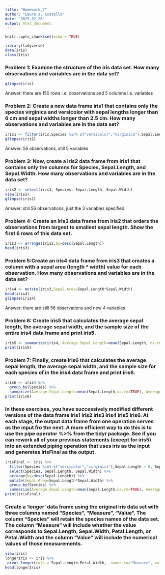 ```yaml
---
title: "Homework_7"
author: "Laura J. Costello"
date: "2025-02-26"
output: html_document
---
```


```r
knitr::opts_chunk$set(echo = TRUE)
```

```r
library(tidyverse)
data(iris)
class(iris)
```

### Problem 1: Examine the structure of the iris data set. How many observations and variables are in the data set?
```r
glimpse(iris)
```

Answer: there are 150 rows i.e. observations and 5 columns i.e. variables

### Problem 2: Create a new data frame iris1 that contains only the species virginica and versicolor with sepal lengths longer than 6 cm and sepal widths longer than 2.5 cm. How many observations and variables are in the data set?
```r
iris1 <- filter(iris,Species %in% c("versicolor","virginica"),Sepal.Length > 6, Sepal.Width > 2.5)
glimpse(iris1)
```

Answer: 56 observations, still 5 variables
  
### Problem 3:  Now, create a iris2 data frame from iris1 that contains only the columns for Species, Sepal.Length, and Sepal.Width. How many observations and variables are in the data set?
```r
iris2 <- select(iris1, Species, Sepal.Length, Sepal.Width)
view(iris2)
glimpse(iris2)
```

Answer: still 56 observations, just the 3 variables specified
  
### Problem 4:  Create an iris3 data frame from iris2 that orders the observations from largest to smallest sepal length. Show the first 6 rows of this data set.
```r
iris3 <- arrange(iris2,by=desc(Sepal.Length))
head(iris3)
```

### Problem 5:Create an iris4 data frame from iris3 that creates a column with a sepal area (length * width) value for each observation. How many observations and variables are in the data set?
```r
iris4 <- mutate(iris3,Sepal.Area=Sepal.Length*Sepal.Width)
head(iris4)
glimpse(iris4)
```

Answer: there are still 56 observations and now 4 variables
  
### Problem 6:  Create iris5 that calculates the average sepal length, the average sepal width, and the sample size of the entire iris4 data frame and print iris5.
```r
iris5 <- summarize(iris4, Average.Sepal.Length=mean(Sepal.Length, na.rn=TRUE), Average.Sepal.Width=mean(Sepal.Width, na.rn=TRUE), Sample.Size=n())
print(iris5)
```

### Problem 7: Finally, create iris6 that calculates the average sepal length, the average sepal width, and the sample size for each species of in the iris4 data frame and print iris6.
```r
iris6 <- iris4 %>%
  group_by(Species) %>%
  summarize(Average.Sepal.Length=mean(Sepal.Length,na.rm=TRUE), Average.Sepal.Width=mean(Sepal.Width,na.rm=TRUE), Sample.Size=n())
print(iris6)
```

### In these exercises, you have successively modified different versions of the data frame iris1 iris2 iris3 iris4 iris5 iris6. At each stage, the output data frame from one operation serves as the input fro the next. A more efficient way to do this is to use the pipe operator %>% from the tidyr package. See if you can rework all of your previous statements (except for iris5) into an extended piping operation that uses iris as the input and generates irisFinal as the output.
```r
irisFinal <- iris %>%
  filter(Species %in% c("versicolor","virginica"),Sepal.Length > 6, Sepal.Width > 2.5) %>%
  select(Species, Sepal.Length, Sepal.Width) %>%
  arrange(by=desc(Sepal.Length)) %>%
  mutate(Sepal.Area=Sepal.Length*Sepal.Width) %>%
  group_by(Species) %>%
  summarize(Average.Sepal.Length=mean(Sepal.Length,na.rm=TRUE), Average.Sepal.Width=mean(Sepal.Width,na.rm=TRUE), Sample.Size=n())
print(irisFinal)
```

### Create a ‘longer’ data frame using the original iris data set with three columns named “Species”, “Measure”, “Value”. The column “Species” will retain the species names of the data set. The column “Measure” will include whether the value corresponds to Sepal.Length, Sepal.Width, Petal.Length, or Petal.Width and the column “Value” will include the numerical values of those measurements.
```r
view(iris)
longerIris <- iris %>% 
 pivot_longer(cols = Sepal.Length:Petal.Width,  names_to="Measure", values_to="Value")
head(longerIris)
```
